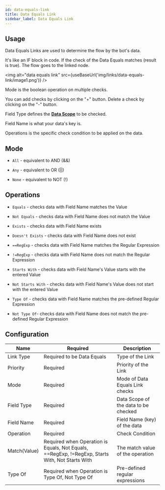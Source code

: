 ```yaml
---
id: data-equals-link
title: Data Equals Link
sidebar_label: Data Equals Link
---
```


## Usage

Data Equals Links are used to determine the flow by the bot's data. 

It's like an IF block in code. If the check of the Data Equals matches (result is true). The flow goes to the linked node.

<img alt="data equals link" src={useBaseUrl('img/links/data-equals-link/image1.png')} />

Mode is the boolean operation on multiple checks.

You can add checks by clicking on the "+" button. Delete a check by clicking on the "-" button.

Field Type defines the **[Data Scope](/convai-studio/simple-bot/understanding-convai/#data-scope)** to be checked.

Field Name is what your data's key is.

Operations is the specific check condition to be applied on the data.

## Mode

- ```All``` - equivalent to AND (&&)

- ```Any``` - equivalent to OR (||)

- ```None``` - equivalent to NOT (!)

## Operations

- ```Equals``` - checks data with Field Name matches the Value

- ```Not Equals``` - checks data with Field Name does not match the Value

- ```Exists``` - checks data with Field Name exists

- ```Doesn't Exists``` - checks data with Field Name does not exist

- ```==RegExp``` - checks data with Field Name matches the Regular Expression

- ```!=RegExp``` - checks data with Field Name does not match the Regular Expression

- ```Starts With``` - checks data with Field Name's Value starts with the entered Value

- ```Not Starts With``` - checks data with Field Name's Value does not start with the entered Value

- ```Type Of``` - checks data with Field Name matches the pre-defined Regular Expression

- ```Not Type Of```- checks data with Field Name does not match the pre-defined Regular Expression


## Configuration

| Name           | Required                                                                                         | Description                          |
|----------------|--------------------------------------------------------------------------------------------------|--------------------------------------|
| Link Type      | Required to be Data Equals                                                                       | Type of the Link                     |
| Priority       | Required                                                                                         | Priority of the Link                 |
| Mode           | Required                                                                                         | Mode of Data Equals Link checks      |
| Field Type     | Required                                                                                         | Data Scope of the data to be checked |
| Field Name     | Required                                                                                         | Field Name \(key\) of the data       |
| Operation      | Required                                                                                         | Check Condition                      |
| Match\(Value\) | Required when Operation is Equals, Not Equals, ==RegExp, \!=RegExp, Starts With, Not Starts With | The match value of the operation     |
| Type Of        | Required when Operation is Type Of, Not Type Of                                                  | Pre\-defined regular expressions     |
